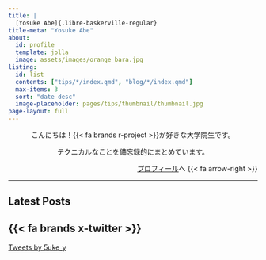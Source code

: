 ```yaml
---
title: |
  [Yosuke Abe]{.libre-baskerville-regular}
title-meta: "Yosuke Abe"
about: 
  id: profile
  template: jolla
  image: assets/images/orange_bara.jpg
listing: 
  id: list
  contents: ["tips/*/index.qmd", "blog/*/index.qmd"]
  max-items: 3
  sort: "date desc"
  image-placeholder: pages/tips/thumbnail/thumbnail.jpg
page-layout: full
---
```


:::: {#profile}

::: {style="text-align: center"}
こんにちは！{{< fa brands r-project >}}が好きな大学院生です。

テクニカルなことを備忘録的にまとめています。
:::

::: {style="text-align: right"}
[プロフィール](about.html)へ {{< fa arrow-right >}}
:::

::::

---

::::: {.grid}

:::: {.g-col-8}
## [Latest Posts]{.libre-baskerville-regular}

::: {#list}
:::

::::

:::: {.g-col-4}
## {{< fa brands x-twitter >}}

```{=HTML}
<a class="twitter-timeline" href="https://twitter.com/5uke_y?ref_src=twsrc%5Etfw">Tweets by 5uke_y</a> <script async src="https://platform.twitter.com/widgets.js" charset="utf-8"></script> 
```

::::

:::::